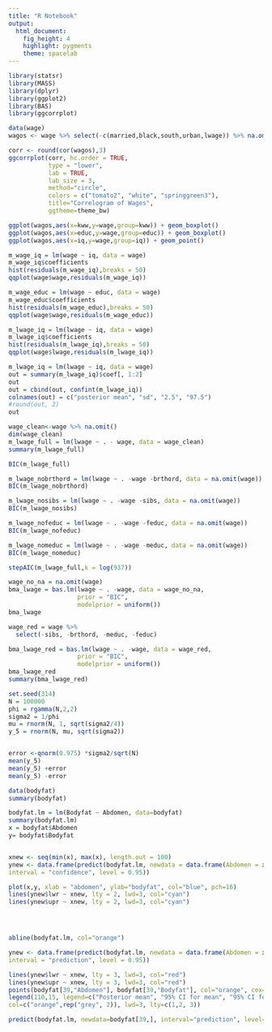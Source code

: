 ```yaml
---
title: "R Notebook"
output: 
  html_document: 
    fig_height: 4
    highlight: pygments
    theme: spacelab
---
```

```r
library(statsr)
library(MASS)
library(dplyr)
library(ggplot2)
library(BAS)
library(ggcorrplot)
```


```r
data(wage)
wagos <- wage %>% select(-c(married,black,south,urban,lwage)) %>% na.omit()

corr <- round(cor(wagos),3)
ggcorrplot(corr, hc.order = TRUE, 
           type = "lower", 
           lab = TRUE, 
           lab_size = 3, 
           method="circle", 
           colors = c("tomato2", "white", "springgreen3"), 
           title="Correlogram of Wages", 
           ggtheme=theme_bw)
```

```r
ggplot(wagos,aes(x=kww,y=wage,group=kww)) + geom_boxplot()
ggplot(wagos,aes(x=educ,y=wage,group=educ)) + geom_boxplot()
ggplot(wagos,aes(x=iq,y=wage,group=iq)) + geom_point()
```
```r
m_wage_iq = lm(wage ~ iq, data = wage)
m_wage_iq$coefficients
hist(residuals(m_wage_iq),breaks = 50)
qqplot(wage$wage,residuals(m_wage_iq))
```
```r
m_wage_educ = lm(wage ~ educ, data = wage)
m_wage_educ$coefficients
hist(residuals(m_wage_educ),breaks = 50)
qqplot(wage$wage,residuals(m_wage_educ))
```
```r
m_lwage_iq = lm(lwage ~ iq, data = wage)
m_lwage_iq$coefficients
hist(residuals(m_lwage_iq),breaks = 50)
qqplot(wage$lwage,residuals(m_lwage_iq))
```
```r
m_lwage_iq = lm(lwage ~ iq, data = wage)
out = summary(m_lwage_iq)$coef[, 1:2]
out
out = cbind(out, confint(m_lwage_iq))
colnames(out) = c("posterior mean", "sd", "2.5", "97.5")
#round(out, 2)
out

```

```r
wage_clean<-wage %>% na.omit()
dim(wage_clean)
m_lwage_full = lm(lwage ~ . - wage, data = wage_clean)
summary(m_lwage_full)
```

```r
BIC(m_lwage_full)
```

```r
m_lwage_nobrthord = lm(lwage ~ . -wage -brthord, data = na.omit(wage))
BIC(m_lwage_nobrthord)
```

```r
m_lwage_nosibs = lm(lwage ~ . -wage -sibs, data = na.omit(wage))
BIC(m_lwage_nosibs)
```

```r
m_lwage_nofeduc = lm(lwage ~ . -wage -feduc, data = na.omit(wage))
BIC(m_lwage_nofeduc)
```

```r
m_lwage_nomeduc = lm(lwage ~ . -wage -meduc, data = na.omit(wage))
BIC(m_lwage_nomeduc)
```

```r
stepAIC(m_lwage_full,k = log(937))
```
```r
wage_no_na = na.omit(wage)
bma_lwage = bas.lm(lwage ~ . -wage, data = wage_no_na,
                   prior = "BIC", 
                   modelprior = uniform())
bma_lwage
```
```r
wage_red = wage %>%
  select(-sibs, -brthord, -meduc, -feduc)

bma_lwage_red = bas.lm(lwage ~ . -wage, data = wage_red,
                   prior = "BIC", 
                   modelprior = uniform())
bma_lwage_red
summary(bma_lwage_red)


```

```r
set.seed(314)
N = 100000
phi = rgamma(N,2,2)
sigma2 = 1/phi
mu = rnorm(N, 1, sqrt(sigma2/4))
y_5 = rnorm(N, mu, sqrt(sigma2))


error <-qnorm(0.975) *sigma2/sqrt(N)
mean(y_5)
mean(y_5) +error
mean(y_5) -error


```

```r

data(bodyfat)
summary(bodyfat)
```

```r
bodyfat.lm = lm(Bodyfat ~ Abdomen, data=bodyfat)
summary(bodyfat.lm)
x = bodyfat$Abdomen
y= bodyfat$Bodyfat


xnew <- seq(min(x), max(x), length.out = 100)
ynew <- data.frame(predict(bodyfat.lm, newdata = data.frame(Abdomen = xnew),
interval = "confidence", level = 0.95))

plot(x,y, xlab = "abdomen", ylab="bodyfat", col="blue", pch=16)
lines(ynew$lwr ~ xnew, lty = 2, lwd=3, col="cyan")
lines(ynew$upr ~ xnew, lty = 2, lwd=3, col="cyan")




abline(bodyfat.lm, col="orange")

ynew <- data.frame(predict(bodyfat.lm, newdata = data.frame(Abdomen = xnew),
interval = "prediction", level = 0.95))

lines(ynew$lwr ~ xnew, lty = 3, lwd=3, col="red")
lines(ynew$upr ~ xnew, lty = 3, lwd=3, col="red")
points(bodyfat[39,"Abdomen"], bodyfat[39,"Bodyfat"], col="orange", cex=5)
legend(110,15, legend=c("Posterior mean", "95% CI for mean", "95% CI for predictions"),
col=c("orange",rep("grey", 2)), lwd=3, lty=c(1,2, 3))
```

```r
predict(bodyfat.lm, newdata=bodyfat[39,], interval="prediction", level=.095)
```

